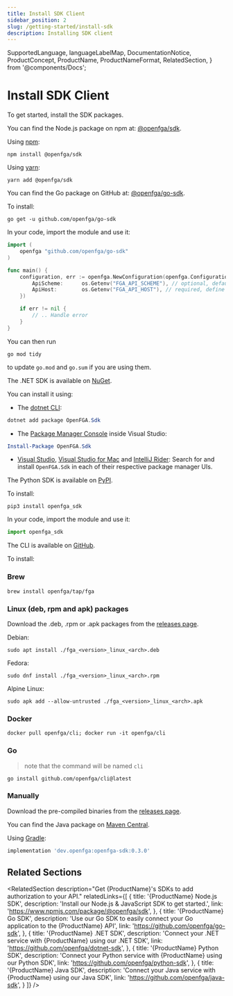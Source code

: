 ```yaml
---
title: Install SDK Client
sidebar_position: 2
slug: /getting-started/install-sdk
description: Installing SDK client
---
```


  SupportedLanguage,
  languageLabelMap,
  DocumentationNotice,
  ProductConcept,
  ProductName,
  ProductNameFormat,
  RelatedSection,
} from '@components/Docs';

# Install SDK Client

<DocumentationNotice />

To get started, install the <ProductName format={ProductNameFormat.ShortForm}/> SDK packages.

<Tabs groupId="languages">
<TabItem value={SupportedLanguage.JS_SDK} label={languageLabelMap.get(SupportedLanguage.JS_SDK)}>

You can find the Node.js package on npm at: [@openfga/sdk](https://www.npmjs.com/package/@openfga/sdk).

Using [npm](https://www.npmjs.com/):

<!-- markdown-link-check-disable -->

```shell
npm install @openfga/sdk
```

Using [yarn](https://yarnpkg.com):

```shell
yarn add @openfga/sdk
```

</TabItem>
<TabItem value={SupportedLanguage.GO_SDK} label={languageLabelMap.get(SupportedLanguage.GO_SDK)}>

You can find the Go package on GitHub at: [@openfga/go-sdk](https://github.com/openfga/go-sdk).

To install:

```
go get -u github.com/openfga/go-sdk
```

In your code, import the module and use it:

```go
import (
    openfga "github.com/openfga/go-sdk"
)

func main() {
    configuration, err := openfga.NewConfiguration(openfga.Configuration{
        ApiScheme:      os.Getenv("FGA_API_SCHEME"), // optional, defaults to "https"
        ApiHost:        os.Getenv("FGA_API_HOST"), // required, define without the scheme (e.g. api.openfga.example instead of https://api.openfga.example)
    })

    if err != nil {
        // .. Handle error
    }
}
```

You can then run

```shell
go mod tidy
```

to update `go.mod` and `go.sum` if you are using them.

</TabItem>
<TabItem value={SupportedLanguage.DOTNET_SDK} label={languageLabelMap.get(SupportedLanguage.DOTNET_SDK)}>

<!-- markdown-link-check-enable -->

The <ProductName format={ProductNameFormat.ShortForm}/> .NET SDK is available on [NuGet](https://www.nuget.org/packages/OpenFga.Sdk).

You can install it using:

- The [dotnet CLI](https://docs.microsoft.com/en-us/nuget/consume-packages/install-use-packages-dotnet-cli):

```powershell
dotnet add package OpenFGA.Sdk
```

- The [Package Manager Console](https://docs.microsoft.com/en-us/nuget/consume-packages/install-use-packages-powershell) inside Visual Studio:

```powershell
Install-Package OpenFGA.Sdk
```

- [Visual Studio](https://docs.microsoft.com/en-us/nuget/consume-packages/install-use-packages-visual-studio), [Visual Studio for Mac](https://docs.microsoft.com/en-us/visualstudio/mac/nuget-walkthrough) and [IntelliJ Rider](https://www.jetbrains.com/help/rider/Using_NuGet.html): Search for and install `OpenFGA.Sdk` in each of their respective package manager UIs.

</TabItem>
<TabItem value={SupportedLanguage.PYTHON_SDK} label={languageLabelMap.get(SupportedLanguage.PYTHON_SDK)}>

The <ProductName format={ProductNameFormat.ShortForm}/> Python SDK is available on [PyPI](https://pypi.org/project/openfga-sdk).

To install:

```
pip3 install openfga_sdk
```

In your code, import the module and use it:

```python
import openfga_sdk
```

</TabItem>
<TabItem value={SupportedLanguage.CLI} label={languageLabelMap.get(SupportedLanguage.CLI)}>

The <ProductName format={ProductNameFormat.ShortForm}/> CLI is available on [GitHub](https://github.com/openfga/cli).

To install:

### Brew
```shell
brew install openfga/tap/fga
```

### Linux (deb, rpm and apk) packages
Download the .deb, .rpm or .apk packages from the [releases page](https://github.com/openfga/cli/releases).

Debian:
```shell
sudo apt install ./fga_<version>_linux_<arch>.deb
```

Fedora:
```shell
sudo dnf install ./fga_<version>_linux_<arch>.rpm
```

Alpine Linux:
```shell
sudo apk add --allow-untrusted ./fga_<version>_linux_<arch>.apk
```

### Docker
```shell
docker pull openfga/cli; docker run -it openfga/cli
```

### Go

> note that the command will be named `cli`

```shell
go install github.com/openfga/cli@latest
```

### Manually
Download the pre-compiled binaries from the [releases page](https://github.com/openfga/cli/releases).

</TabItem>
<TabItem value={SupportedLanguage.JAVA_SDK} label={languageLabelMap.get(SupportedLanguage.JAVA_SDK)}>

You can find the Java package on [Maven Central](https://central.sonatype.com/artifact/dev.openfga/openfga-sdk).

Using [Gradle](https://gradle.org/):

<!-- markdown-link-check-disable -->

```groovy
implementation 'dev.openfga:openfga-sdk:0.3.0'
```

</TabItem>
</Tabs>

<ProductConcept section="what-is-a-check-request" linkName="check API" />

## Related Sections

<RelatedSection
  description="Get {ProductName}'s SDKs to add authorization to your API."
  relatedLinks={[
    {
      title: '{ProductName} Node.js SDK',
      description: 'Install our Node.js & JavaScript SDK to get started.',
      link: 'https://www.npmjs.com/package/@openfga/sdk',
    },
    {
      title: '{ProductName} Go SDK',
      description: 'Use our Go SDK to easily connect your Go application to the {ProductName} API',
      link: 'https://github.com/openfga/go-sdk',
    },
    {
      title: '{ProductName} .NET SDK',
      description: 'Connect your .NET service with {ProductName} using our .NET SDK',
      link: 'https://github.com/openfga/dotnet-sdk',
    },
    {
      title: '{ProductName} Python SDK',
      description: 'Connect your Python service with {ProductName} using our Python SDK',
      link: 'https://github.com/openfga/python-sdk',
    },
    {
      title: '{ProductName} Java SDK',
      description: 'Connect your Java service with {ProductName} using our Java SDK',
      link: 'https://github.com/openfga/java-sdk',
    }
  ]}
/>
